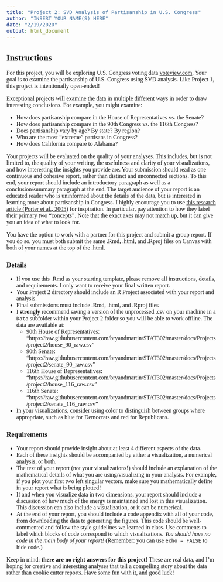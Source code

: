```yaml
---
title: "Project 2: SVD Analysis of Partisanship in U.S. Congress"
author: "INSERT YOUR NAME(S) HERE"
date: "2/19/2020"
output: html_document
---
```


<!--- Begin styling code. --->
<style type="text/css">
/* Whole document: */
body{
  font-family: "Palatino Linotype", "Book Antiqua", Palatino, serif;
  font-size: 12pt;
}
h1.title {
  font-size: 38px;
  text-align: center;
}
h4.author {
  font-size: 18px;
  text-align: center;
}
h4.date {
  font-size: 18px;
  text-align: center;
}
</style>
<!--- End styling code. --->

## Instructions

For this project, you will be exploring U.S. Congress voting data [voteview.com](https://www.voteview.com).
Your goal is to examine the partisanship of U.S. Congress using SVD analysis.
Like Project 1, this project is intentionally open-ended!

Exceptional projects will examine the data in multiple different ways in order to draw interesting conclusions. For example, you might examine:

* How does partisanship compare in the House of Representatives vs. the Senate?
* How does partisanship compare in the 90th Congress vs. the 116th Congress?
* Does partisanship vary by age? By state? By region?
* Who are the most "extreme" partisans in Congress?
* How does California compare to Alabama?


Your projects will be evaluated on the quality of your analyses.
This includes, but is not limited to, the quality of your writing, the usefulness and clarity of your visualizations, and how interesting the insights you provide are.
Your submission should read as one continuous and cohesive report, rather than distinct and unconnected sections. 
To this end, your report should include an introductory paragraph as well as a conclusion/summary paragraph at the end.
The target audience of your report is an educated reader who is uninformed about the details of the data, but is interested in learning more about partisanship in Congress.
I highly encourage you to use [this research article (Porter et al., 2005)](HouseOfRepresentatives.pdf) for inspiration. In particular, pay attention to how they label their primary two "concepts".
Note that the exact axes may not match up, but it can give you an idea of what to look for.

You have the option to work with a partner for this project and submit a group report. 
If you do so, you must both submit the same .Rmd, .html, and .Rproj files on Canvas with both of your names at the top of the .html.


### Details

* If you use this .Rmd as your starting template, please remove all instructions, details, and requirements. I only want to receive your final written report.
* Your Project 2 directory should include an R Project associated with your report and analysis.
* Final submissions must include .Rmd, .html, and .Rproj files
* I **strongly** recommend saving a version of the unprocessed .csv on your machine in a `Data` subfolder within your Project 2 folder so you will be able to work offline. The data are available at:
  * 90th House of Representatives: <br>"https://raw.githubusercontent.com/bryandmartin/STAT302/master/docs/Projects/project2/house_90_raw.csv"
  * 90th Senate: <br>"https://raw.githubusercontent.com/bryandmartin/STAT302/master/docs/Projects/project2/senate_90_raw.csv"
  * 116th House of Representatives: <br>"https://raw.githubusercontent.com/bryandmartin/STAT302/master/docs/Projects/project2/house_116_raw.csv"
  * 116th Senate: <br>"https://raw.githubusercontent.com/bryandmartin/STAT302/master/docs/Projects/project2/senate_116_raw.csv"
* In your visualizations, consider using color to distinguish between groups where appropriate, such as blue for Democrats and red for Republicans.


### Requirements

* Your report should provide insight about at least 4 different aspects of the data.
* Each of these insights should be accompanied by either a visualization, a numerical analysis, or both.
* The text of your report (not your visualizations!) should include an explanation of the mathematical details of what you are using/visualizing in your analysis. For example, if you plot your first two left singular vectors, make sure you mathematically define in your report what is being plotted!
* If and when you visualize data in two dimensions, your report should include a discussion of how much of the energy is maintained and lost in this visualization. This discussion can also include a visualization, or it can be numerical.
* At the end of your report, you should include a code appendix with all of your code, from downloading the data to generating the figures. This code should be well-commented and follow the style guidelines we learned in class. Use comments to label which blocks of code correspond to which visualizations. *You should have no code in the main body of your report!* (Remember: you can use `echo = FALSE` to hide code.)

Keep in mind: **there are no right answers for this project!**
These are real data, and I'm hoping for creative and interesting analyses that tell a compelling story about the data rather than cookie cutter reports. Have some fun with it, and good luck!






